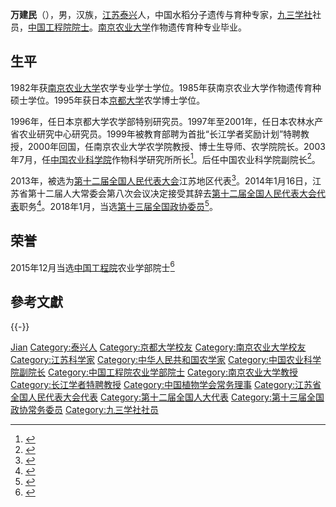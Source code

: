 '''万建民'''（{{bd|1960年|6月|}}），男，汉族，[[江苏|江苏]][[泰兴|泰兴]]人，中国水稻分子遗传与育种专家，[[九三学社|九三学社]]社员，[[中国工程院院士|中国工程院院士]]。[[南京农业大学|南京农业大学]]作物遗传育种专业毕业。

== 生平 ==
1982年获[[南京农业大学|南京农业大学]]农学专业学士学位。1985年获南京农业大学作物遗传育种硕士学位。1995年获日本[[京都大学|京都大学]]农学博士学位。

1996年，任日本京都大学农学部特别研究员。1997年至2001年，任日本农林水产省农业研究中心研究员。1999年被教育部聘为首批“长江学者奖励计划”特聘教授，2000年回国，任南京农业大学农学院教授、博士生导师、农学院院长。2003年7月，任[[中国农业科学院|中国农业科学院]]作物科学研究所所长<ref>{{cite news|title=万建民|url=http://icscaas.com.cn/Html/2013_08_23/17968_18144_2013_08_23_80802.html|accessdate=2016-07-03|newspaper=中国农业科学院作物科学研究所|deadurl=yes|archiveurl=https://web.archive.org/web/20161015010346/http://icscaas.com.cn/Html/2013_08_23/17968_18144_2013_08_23_80802.html|archivedate=2016-10-15}}</ref>。后任中国农业科学院副院长<ref>{{cite news|title=万建民|url=http://www.caas.cn/jg/yld/260113.shtml|accessdate=2016-07-03|newspaper=中国农业科学院|deadurl=yes|archiveurl=https://web.archive.org/web/20160715020229/http://www.caas.cn/jg/yld/260113.shtml|archivedate=2016-07-15}}</ref>。

2013年，被选为[[第十二届全国人民代表大会|第十二届全国人民代表大会]]江苏地区代表<ref>{{cite news|title=全国人大代表信息-万建民|url= http://210.82.31.1:8084/delegate/viewDelegate.action?dbid=120675|accessdate=2013-03-28|newspaper=全国人大网}}{{dead link|date=2017年11月 |bot=InternetArchiveBot |fix-attempted=yes }}</ref>。2014年1月16日，江苏省第十二届人大常委会第八次会议决定接受其辞去[[第十二届全国人民代表大会代表|第十二届全国人民代表大会代表]]职务<ref>{{cite news|title=第十二届全国人民代表大会常务委员会代表资格审查委员会关于个别代表的代表资格的报告（2014年2月27日第十二届全国人民代表大会常务委员会第七次会议通过）|url=http://www.npc.gov.cn/wxzl/gongbao/2014-05/30/content_1867711.htm|accessdate=2016-07-03|newspaper=中国人大网|archive-date=2016-08-28|archive-url=https://web.archive.org/web/20160828172051/http://www.npc.gov.cn/wxzl/gongbao/2014-05/30/content_1867711.htm|dead-url=no}}</ref>。2018年1月，当选[[中国人民政治协商会议第十三届全国委员会委员名单|第十三届全国政协委员]]<ref>{{Cite web|url=http://sports.163.com/18/0126/06/D92BRKK400051C89.html|title=中国人民政治协商会议第十三届全国委员会委员名单|accessdate=2018-01-26|last=|work=网易|archive-url=https://web.archive.org/web/20180127143232/http://sports.163.com/18/0126/06/D92BRKK400051C89.html|archive-date=2018-01-27|dead-url=yes}}</ref>。

== 荣誉 ==
2015年12月当选[[中国工程院|中国工程院]]农业学部院士<ref>{{Cite book|title=中国科技统计年鉴 2016|last=国家统计局社会科技和文化产业统计司，科学技术部创新发展司编|location=北京|publisher=[[中国统计出版社|中国统计出版社]]|year=2016.11|isbn=978-7-5037-8032-5|pages=24-26}}</ref>

== 參考文獻 ==
{{Reflist|30em}}

{{-}}
{{中国工程院农业学部院士}}
{{第一批“长江学者奖励计划”特聘教授}}
{{中国植物学会第十四届理事会}}

{{normdaten}}

{{DEFAULTSORT:Wan}}
[[Category:萬姓|Jian]]
[[Category:泰兴人|Category:泰兴人]]
[[Category:京都大学校友|Category:京都大学校友]]
[[Category:南京农业大学校友|Category:南京农业大学校友]]
[[Category:江苏科学家|Category:江苏科学家]]
[[Category:中华人民共和国农学家|Category:中华人民共和国农学家]]
[[Category:中国农业科学院副院长|Category:中国农业科学院副院长]]
[[Category:中国工程院农业学部院士|Category:中国工程院农业学部院士]]
[[Category:南京农业大学教授|Category:南京农业大学教授]]
[[Category:长江学者特聘教授|Category:长江学者特聘教授]]
[[Category:中国植物学会常务理事|Category:中国植物学会常务理事]]
[[Category:江苏省全国人民代表大会代表|Category:江苏省全国人民代表大会代表]]
[[Category:第十二届全国人大代表|Category:第十二届全国人大代表]]
[[Category:第十三届全国政协常务委员|Category:第十三届全国政协常务委员]]
[[Category:九三学社社员|Category:九三学社社员]]